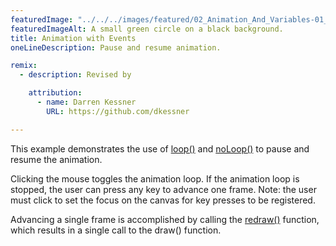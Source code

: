 ---
featuredImage: "../../../images/featured/02_Animation_And_Variables-01_Animation_With_Events-thumbnail.png"
featuredImageAlt: A small green circle on a black background.
title: Animation with Events
oneLineDescription: Pause and resume animation.

remix:
  - description: Revised by

    attribution:
      - name: Darren Kessner
        URL: https://github.com/dkessner

---

This example demonstrates the use of
<a href="https://p5js.org/reference/p5/loop">loop()</a>
and
<a href="https://p5js.org/reference/p5/noLoop">noLoop()</a>
to pause and resume the animation.

Clicking the mouse toggles the animation loop. If the animation
loop is stopped, the user can press any key to advance one frame.
Note: the user must click to set the focus on the canvas for
key presses to be registered.

Advancing a single frame is accomplished by calling the
<a href="https://p5js.org/reference/p5/redraw">redraw()</a>
function, which results in a single call to the draw() function.